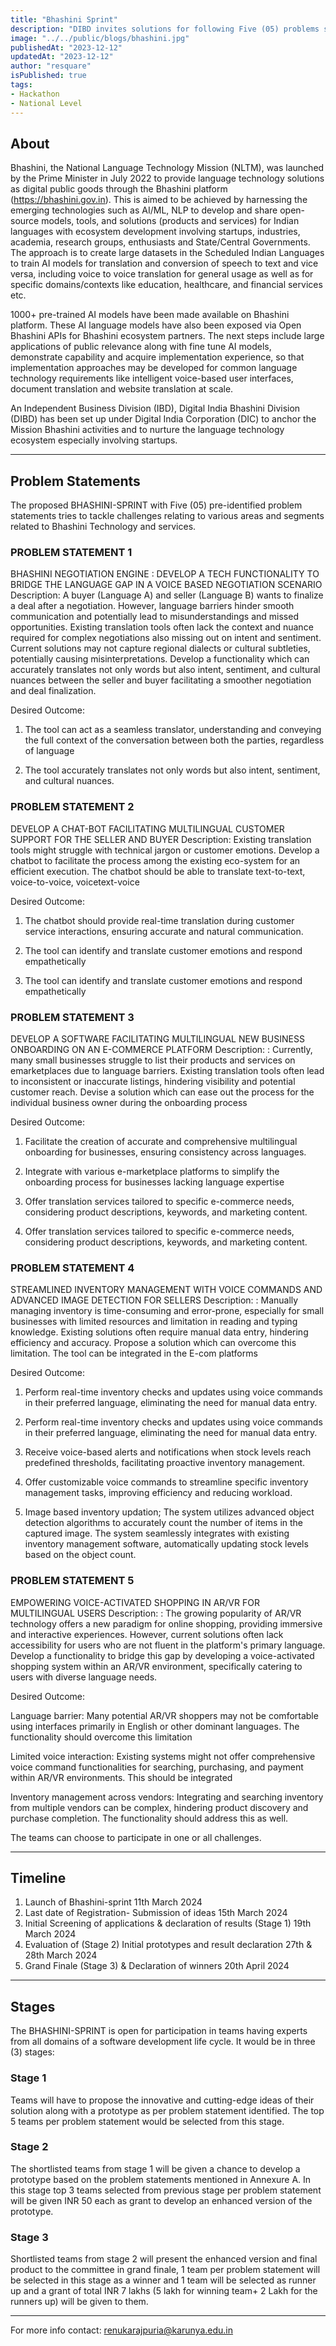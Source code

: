 ```yaml
---
title: "Bhashini Sprint"
description: "DIBD invites solutions for following Five (05) problems statements in NLP domain to evolve an effective and indigenous solution(s) to language specific problems"
image: "../../public/blogs/bhashini.jpg"
publishedAt: "2023-12-12"
updatedAt: "2023-12-12"
author: "resquare"
isPublished: true
tags:
- Hackathon
- National Level
---
```


## About

Bhashini, the National Language Technology Mission (NLTM), was launched by the Prime Minister in July 2022 to provide language technology solutions as digital public goods through the Bhashini platform (https://bhashini.gov.in). This is aimed to be achieved by harnessing the emerging technologies such as AI/ML, NLP to develop and share open-source models, tools, and solutions (products and services) for Indian languages with ecosystem development involving startups, industries, academia, research groups, enthusiasts and State/Central Governments. The approach is to create large datasets in the Scheduled Indian Languages to train AI models for translation and conversion of speech to text and vice versa, including voice to voice translation for general usage as well as for specific domains/contexts like education, healthcare, and financial services etc.

1000+ pre-trained AI models have been made available on Bhashini platform. These AI language models have also been exposed via Open Bhashini APIs for Bhashini ecosystem partners. The next steps include large applications of public relevance along with fine tune AI models, demonstrate capability and acquire implementation experience, so that implementation approaches may be developed for common language technology requirements like intelligent voice-based user interfaces, document translation and website translation at scale.

An Independent Business Division (IBD), Digital India Bhashini Division (DIBD) has been set up under Digital India Corporation (DIC) to anchor the Mission Bhashini activities and to nurture the language technology ecosystem especially involving startups.

---

## Problem Statements

The proposed BHASHINI-SPRINT with Five (05) pre-identified problem statements tries to tackle challenges relating to various areas and segments related to Bhashini Technology and services.

### PROBLEM STATEMENT 1 
BHASHINI NEGOTIATION ENGINE : DEVELOP A TECH FUNCTIONALITY TO BRIDGE THE LANGUAGE GAP IN A VOICE BASED NEGOTIATION SCENARIO
Description: A buyer (Language A) and seller (Language B) wants to finalize a deal after a negotiation. However, language barriers hinder smooth communication and potentially lead to misunderstandings and missed opportunities. Existing translation tools often lack the context and nuance required for complex negotiations also missing out on intent and sentiment. Current solutions may not capture regional dialects or cultural subtleties, potentially causing misinterpretations. Develop a functionality which can accurately translates not only words but also intent, sentiment, and cultural nuances between the seller and buyer facilitating a smoother negotiation and deal finalization.

Desired Outcome:

1. The tool can act as a seamless translator, understanding and conveying the full context of the conversation between both the parties, regardless of language

2. The tool accurately translates not only words but also intent, sentiment, and cultural nuances.

### PROBLEM STATEMENT 2
DEVELOP A CHAT-BOT FACILITATING MULTILINGUAL CUSTOMER SUPPORT FOR THE SELLER AND BUYER
Description: Existing translation tools might struggle with technical jargon or customer emotions. Develop a chatbot to facilitate the process among the existing eco-system for an efficient execution. The chatbot should be able to translate text-to-text, voice-to-voice, voicetext-voice

Desired Outcome:

1. The chatbot should provide real-time translation during customer service interactions, ensuring accurate and natural communication.

2. The tool can identify and translate customer emotions and respond empathetically

3. The tool can identify and translate customer emotions and respond empathetically

### PROBLEM STATEMENT 3
DEVELOP A SOFTWARE FACILITATING MULTILINGUAL NEW BUSINESS ONBOARDING ON AN E-COMMERCE PLATFORM
Description: : Currently, many small businesses struggle to list their products and services on emarketplaces due to language barriers. Existing translation tools often lead to inconsistent or inaccurate listings, hindering visibility and potential customer reach. Devise a solution which can ease out the process for the individual business owner during the onboarding process

Desired Outcome:

1. Facilitate the creation of accurate and comprehensive multilingual onboarding for businesses, ensuring consistency across languages.

2. Integrate with various e-marketplace platforms to simplify the onboarding process for businesses lacking language expertise

3. Offer translation services tailored to specific e-commerce needs, considering product descriptions, keywords, and marketing content.

4. Offer translation services tailored to specific e-commerce needs, considering product descriptions, keywords, and marketing content.

### PROBLEM STATEMENT 4
STREAMLINED INVENTORY MANAGEMENT WITH VOICE COMMANDS AND ADVANCED IMAGE DETECTION FOR SELLERS
Description: : Manually managing inventory is time-consuming and error-prone, especially for small businesses with limited resources and limitation in reading and typing knowledge. Existing solutions often require manual data entry, hindering efficiency and accuracy. Propose a solution which can overcome this limitation. The tool can be integrated in the E-com platforms

Desired Outcome:

1. Perform real-time inventory checks and updates using voice commands in their preferred language, eliminating the need for manual data entry.

2. Perform real-time inventory checks and updates using voice commands in their preferred language, eliminating the need for manual data entry.

3. Receive voice-based alerts and notifications when stock levels reach predefined thresholds, facilitating proactive inventory management.

4. Offer customizable voice commands to streamline specific inventory management tasks, improving efficiency and reducing workload.

5. Image based inventory updation; The system utilizes advanced object detection algorithms to accurately count the number of items in the captured image. The system seamlessly integrates with existing inventory management software, automatically updating stock levels based on the object count.

### PROBLEM STATEMENT 5
EMPOWERING VOICE-ACTIVATED SHOPPING IN AR/VR FOR MULTILINGUAL USERS
Description: : The growing popularity of AR/VR technology offers a new paradigm for online shopping, providing immersive and interactive experiences. However, current solutions often lack accessibility for users who are not fluent in the platform's primary language. Develop a functionality to bridge this gap by developing a voice-activated shopping system within an AR/VR environment, specifically catering to users with diverse language needs.

Desired Outcome:

Language barrier: Many potential AR/VR shoppers may not be comfortable using interfaces primarily in English or other dominant languages. The functionality should overcome this limitation

Limited voice interaction: Existing systems might not offer comprehensive voice command functionalities for searching, purchasing, and payment within AR/VR environments. This should be integrated

Inventory management across vendors: Integrating and searching inventory from multiple vendors can be complex, hindering product discovery and purchase completion. The functionality should address this as well.

The teams can choose to participate in one or all challenges.

---

## Timeline

1.	Launch of Bhashini-sprint	11th March 2024
2.	Last date of Registration- Submission of ideas	15th March 2024
3.	Initial Screening of applications & declaration of results (Stage 1)	19th March 2024
4.	Evaluation of (Stage 2) Initial prototypes and result declaration	27th & 28th March 2024
5.	Grand Finale (Stage 3) & Declaration of winners	20th April 2024

---

## Stages

The BHASHINI-SPRINT is open for participation in teams having experts from all domains of a software development life cycle. It would be in three (3) stages:

### Stage 1
Teams will have to propose the innovative and cutting-edge ideas of their solution along with a prototype as per problem statement identified. The top 5 teams per problem statement would be selected from this stage.

### Stage 2
The shortlisted teams from stage 1 will be given a chance to develop a prototype based on the problem statements mentioned in Annexure A. In this stage top 3 teams selected from previous stage per problem statement will be given INR 50 each as grant to develop an enhanced version of the prototype.

### Stage 3
Shortlisted teams from stage 2 will present the enhanced version and final product to the committee in grand finale, 1 team per problem statement will be selected in this stage as a winner and 1 team will be selected as runner up and a grant of total INR 7 lakhs (5 lakh for winning team+ 2 Lakh for the runners up) will be given to them.

---

For more info contact: renukarajpuria@karunya.edu.in
